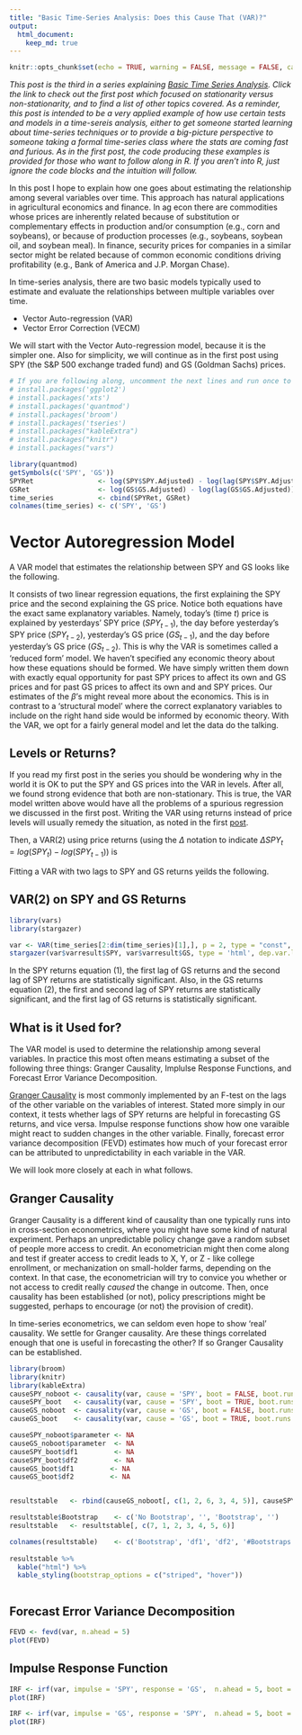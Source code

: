 ```yaml
---
title: "Basic Time-Series Analysis: Does this Cause That (VAR)?"
output:
  html_document:
    keep_md: true
---
```



```r
knitr::opts_chunk$set(echo = TRUE, warning = FALSE, message = FALSE, cache = TRUE)

```

*This post is the third in a series explaining [Basic Time Series Analysis](http://blog.mindymallory.com/2018/01/basic-time-series-analysis-the-game/). Click the link to check out the first post which focused on stationarity versus non-stationarity, and to find a list of other topics covered. As a reminder, this post is intended to be a very applied example of how use certain tests and models in a time-sereis analysis, either to get someone started learning about time-series techniques or to provide a big-picture perspective to someone taking a formal time-series class where the stats are coming fast and furious. As in the first post, the code producing these examples is provided for those who want to follow along in R. If you aren't into R, just ignore the code blocks and the intuition will follow.* 

In this post I hope to explain how one goes about estimating the relationship among several variables over time. This approach has natural applications in agricultural economics and finance. In ag econ there are commodities whose prices are inherently related because of substitution or complementary effects in production and/or consumption (e.g., corn and soybeans), or because of production processes (e.g., soybeans, soybean oil, and soybean meal). In finance, security prices for companies in a similar sector might be related because of common economic conditions driving profitability (e.g., Bank of America and J.P. Morgan Chase). 



In time-series analysis, there are two basic models typically used to estimate and evaluate the relationships between multiple variables over time.

+ Vector Auto-regression (VAR)
+ Vector Error Correction (VECM)

We will start with the Vector Auto-regression model, because it is the simpler one. Also for simplicity, we will continue as in the first post using SPY (the S&P 500 exchange traded fund) and GS (Goldman Sachs) prices. 

```r

# If you are following along, uncomment the next lines and run once to install the required packages 
# install.packages('ggplot2')
# install.packages('xts')
# install.packages('quantmod')
# install.packages('broom')
# install.packages('tseries')
# install.packages("kableExtra")
# install.packages("knitr")
# install.packages("vars")

library(quantmod)
getSymbols(c('SPY', 'GS'))
SPYRet                <- log(SPY$SPY.Adjusted) - log(lag(SPY$SPY.Adjusted))
GSRet                 <- log(GS$GS.Adjusted) - log(lag(GS$GS.Adjusted))
time_series           <- cbind(SPYRet, GSRet)
colnames(time_series) <- c('SPY', 'GS') 
```


# Vector Autoregression Model 

A VAR model that estimates the relationship between SPY and GS looks like the following. 

\begin{align}
SPY_t &= \beta^{spy}_0 + \beta^{spy}_1SPY_{t-1} + \beta^{spy}_2SPY_{t-2} + \beta^{spy}_3GS_{t-1} + \beta^{spy}_4GS_{t-2} + \nu_{spy} \\
GS_t  &= \beta^{gs}_0  + \beta^{gs}_1SPY_{t-1}  + \beta^{gs}_2SPY_{t-2}  + \beta^{gs}_3GS_{t-1}  + \beta^{gs}_4GS_{t-2}  + \nu_{gs} 
\end{align}

It consists of two linear regression equations, the first explaining the SPY price and the second explaining the GS price. Notice both equations have the exact same explanatory variables. Namely, today's (time *t*) price is explained by yesterdays' SPY price $(SPY_{t-1})$, the day before yesterday's SPY price $(SPY_{t-2})$, yesterday's GS price ($GS_{t-1}$), and the day before yesterday's GS price ($GS_{t-2}$). This is why the VAR is sometimes called a 'reduced form' model. We haven't specified any economic theory about how these equations should be formed. We have simply written them down with exactly equal opportunity for past SPY prices to affect its own and GS prices and for past GS prices to affect its own and and SPY prices. Our estimates of the $\beta$'s might reveal more about the economics. This is in contrast to a 'structural model' where the correct explanatory variables to include on the right hand side would be informed by economic theory. With the VAR, we opt for a fairly general model and let the data do the talking. 

## Levels or Returns?

If you read my first post in the series you should be wondering why in the world it is OK to put the SPY and GS prices into the VAR in levels. After all, we found strong evidence that both are non-stationary. This is true, the VAR model written above would have all the problems of a spurious regression we discussed in the first post. Writing the VAR using returns instead of price levels will usually remedy the situation, as noted in the first [post](http://blog.mindymallory.com/2018/01/basic-time-series-analysis-the-game/). 


Then, a VAR(2) using price returns (using the $\Delta$ notation to indicate $\Delta SPY_t = log(SPY_t) - log(SPY_{t-1})$) is

\begin{align}
\Delta SPY_t &= \beta^{spy}_0 + \beta^{spy}_1 \Delta SPY_{t-1} + \beta^{spy}_2 \Delta SPY_{t-2} + \beta^{spy}_3 \Delta GS_{t-1} + \beta^{spy}_4 \Delta GS_{t-2} + \epsilon_{spy} \\
\Delta GS_t  &= \beta^{gs}_0  + \beta^{gs}_1 \Delta SPY_{t-1}  + \beta^{gs}_2 \Delta SPY_{t-2}  + \beta^{gs}_3 \Delta GS_{t-1}  + \beta^{gs}_4 \Delta GS_{t-2}  + \epsilon_{gs} 
\end{align}

Fitting a VAR with two lags to SPY and GS returns yeilds the following. 

## VAR(2) on SPY and GS Returns

```r
library(vars)
library(stargazer)

var <- VAR(time_series[2:dim(time_series)[1],], p = 2, type = "const", )
stargazer(var$varresult$SPY, var$varresult$GS, type = 'html', dep.var.labels = c("Equation 1-SPY  Equation 2-GS"))
```


In the SPY returns equation (1), the first lag of GS returns and the second lag of SPY returns are statistically significant. Also, in the GS returns equation (2), the first and second lag of SPY returns are statistically significant, and the first lag of GS returns is statistically significant.


## What is it Used for?

The VAR model is used to determine the relationship among several variables. In practice this most often means estimating a subset of the following three things: Granger Causality, Implulse Response Functions, and Forecast Error Variance Decomposition. 

[Granger Causality](http://www.scholarpedia.org/article/Granger_causality) is most commonly implemented by an F-test on the lags of the other variable on the variables of interest. Stated more simply in our context, it tests whether lags of SPY returns are helpful in forecasting GS returns, and vice versa. Impulse response functions show how one varaible might react to sudden changes in the other variable. Finally, forecast error variance decomposition (FEVD) estimates how much of your forecast error can be attributed to unpredictability in each variable in the VAR. 

We will look more closely at each in what follows. 

## Granger Causality

Granger Causality is a different kind of causality than one typically runs into in cross-section econometrics, where you might have some kind of natural experiment. Perhaps an unpredictable policy change gave a random subset of people more access to credit. An econometrician might then come along and test if greater access to credit leads to X, Y, or Z - like college enrollment, or mechanization on small-holder farms, depending on the context. In that case, the econometrician will try to convice you whether or not access to credit really *caused* the change in outcome. Then, once causality has been established (or not), policy prescriptions might be suggested, perhaps to encourage (or not) the provision of credit). 

In time-series econometrics, we can seldom even hope to show 'real' causality. We settle for Granger causality. Are these things correlated enough that one is useful in forecasting the other? If so Granger Causality can be established. 



```r
library(broom)
library(knitr)
library(kableExtra)
causeSPY_noboot <- causality(var, cause = 'SPY', boot = FALSE, boot.runs = 100)$Granger %>% tidy()
causeSPY_boot   <- causality(var, cause = 'SPY', boot = TRUE, boot.runs = 100)$Granger %>% tidy()
causeGS_noboot  <- causality(var, cause = 'GS', boot = FALSE, boot.runs = 100)$Granger %>% tidy()
causeGS_boot    <- causality(var, cause = 'GS', boot = TRUE, boot.runs = 100)$Granger %>% tidy()

causeSPY_noboot$parameter <- NA
causeGS_noboot$parameter  <- NA
causeSPY_boot$df1         <- NA
causeSPY_boot$df2         <- NA
causeGS_boot$df1         <- NA
causeGS_boot$df2         <- NA


resultstable   <- rbind(causeGS_noboot[, c(1, 2, 6, 3, 4, 5)], causeSPY_noboot[, c(1, 2, 6, 3, 4, 5)], causeGS_boot[, c(5, 6, 3, 1, 2, 4)], causeSPY_boot[, c(5, 6, 3, 1, 2, 4)])

resultstable$Bootstrap    <- c('No Bootstrap', '', 'Bootstrap', '')
resultstable   <- resultstable[, c(7, 1, 2, 3, 4, 5, 6)]

colnames(resultstable)    <- c('Bootstrap', 'df1', 'df2', '#Bootstraps', 'Stat', 'P-Value', 'Equation')
  
resultstable %>% 
  kable("html") %>% 
  kable_styling(bootstrap_options = c("striped", "hover"))



```


## Forecast Error Variance Decomposition

```r
FEVD <- fevd(var, n.ahead = 5)
plot(FEVD)
```


## Impulse Response Function

```r
IRF <- irf(var, impulse = 'SPY', response = 'GS',  n.ahead = 5, boot = TRUE, runs = 100, ci = 0.95)
plot(IRF)

IRF <- irf(var, impulse = 'GS', response = 'SPY',  n.ahead = 5, boot = TRUE, runs = 100, ci = 0.95)
plot(IRF)
```
































